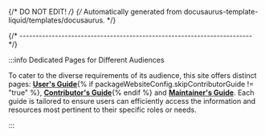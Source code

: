 {/* DO NOT EDIT! */}
{/* Automatically generated from docusaurus-template-liquid/templates/docusaurus. */}

{/* ------------------------------------------------------------------------ */}

:::info Dedicated Pages for Different Audiences

To cater to the diverse requirements of its audience, this site offers
distinct pages:
**[User's Guide](/docs/user/)**{% if packageWebsiteConfig.skipContributorGuide != "true" %},
**[Contributor's Guide](/docs/developer/)**{% endif %} and
**[Maintainer's Guide](/docs/maintainer/)**.
Each guide is tailored to ensure users can efficiently access the
information and resources most pertinent to their specific roles or needs.

:::
